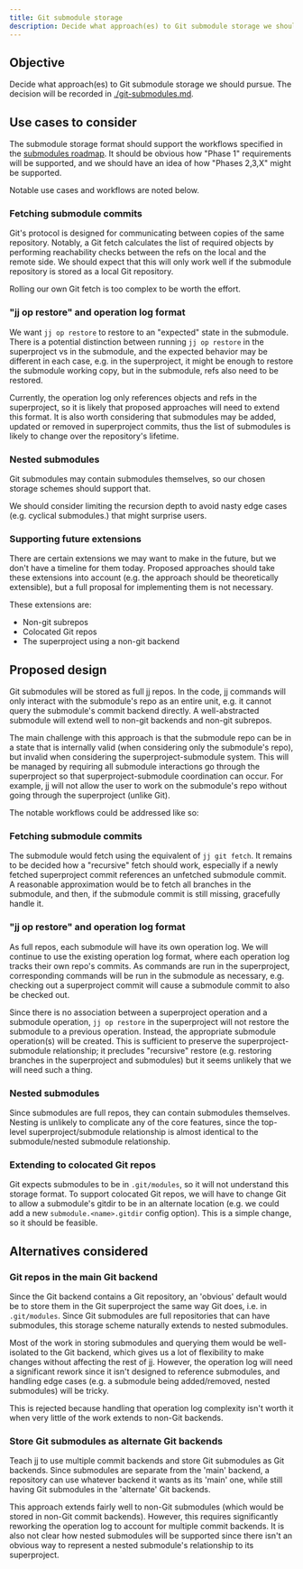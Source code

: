 ```yaml
---
title: Git submodule storage
description: Decide what approach(es) to Git submodule storage we should pursue.
---
```


## Objective

Decide what approach(es) to Git submodule storage we should pursue.
The decision will be recorded in [./git-submodules.md](./git-submodules.md).

## Use cases to consider

The submodule storage format should support the workflows specified in the
[submodules roadmap](./git-submodules.md). It should be obvious how "Phase 1"
requirements will be supported, and we should have an idea of how "Phases 2,3,X"
might be supported.

Notable use cases and workflows are noted below.

### Fetching submodule commits

Git's protocol is designed for communicating between copies of the same
repository. Notably, a Git fetch calculates the list of required objects by
performing reachability checks between the refs on the local and the remote
side. We should expect that this will only work well if the submodule repository
is stored as a local Git repository.

Rolling our own Git fetch is too complex to be worth the effort.

### "jj op restore" and operation log format

We want `jj op restore` to restore to an "expected" state in the submodule.
There is a potential distinction between running `jj op restore` in the
superproject vs in the submodule, and the expected behavior may be different in
each case, e.g. in the superproject, it might be enough to restore the submodule
working copy, but in the submodule, refs also need to be restored.

Currently, the operation log only references objects and refs in the
superproject, so it is likely that proposed approaches will need to extend this
format. It is also worth considering that submodules may be added, updated or
removed in superproject commits, thus the list of submodules is likely to change
over the repository's lifetime.

### Nested submodules

Git submodules may contain submodules themselves, so our chosen storage schemes
should support that.

We should consider limiting the recursion depth to avoid nasty edge cases (e.g.
cyclical submodules.) that might surprise users.

### Supporting future extensions

There are certain extensions we may want to make in the future, but we don't
have a timeline for them today. Proposed approaches should take these
extensions into account (e.g. the approach should be theoretically extensible),
but a full proposal for implementing them is not necessary.

These extensions are:

- Non-git subrepos
- Colocated Git repos
- The superproject using a non-git backend

## Proposed design

Git submodules will be stored as full jj repos. In the code, jj commands will
only interact with the submodule's repo as an entire unit, e.g. it cannot query
the submodule's commit backend directly. A well-abstracted submodule will extend
well to non-git backends and non-git subrepos.

The main challenge with this approach is that the submodule repo can be in a
state that is internally valid (when considering only the submodule's repo), but
invalid when considering the superproject-submodule system. This will be managed
by requiring all submodule interactions go through the superproject so that
superproject-submodule coordination can occur. For example, jj will not allow
the user to work on the submodule's repo without going through the superproject
(unlike Git).

The notable workflows could be addressed like so:

### Fetching submodule commits

The submodule would fetch using the equivalent of `jj git fetch`. It remains to
be decided how a "recursive" fetch should work, especially if a newly fetched
superproject commit references an unfetched submodule commit. A reasonable
approximation would be to fetch all branches in the submodule, and then, if the
submodule commit is still missing, gracefully handle it.

### "jj op restore" and operation log format

As full repos, each submodule will have its own operation log. We will continue
to use the existing operation log format, where each operation log tracks their
own repo's commits. As commands are run in the superproject, corresponding
commands will be run in the submodule as necessary, e.g. checking out a
superproject commit will cause a submodule commit to also be checked out.

Since there is no association between a superproject operation and a submodule
operation, `jj op restore` in the superproject will not restore the submodule to
a previous operation. Instead, the appropriate submodule operation(s) will be
created. This is sufficient to preserve the superproject-submodule relationship;
it precludes "recursive" restore (e.g. restoring branches in the superproject
and submodules) but it seems unlikely that we will need such a thing.

### Nested submodules

Since submodules are full repos, they can contain submodules themselves. Nesting
is unlikely to complicate any of the core features, since the top-level
superproject/submodule relationship is almost identical to the submodule/nested
submodule relationship.

### Extending to colocated Git repos

Git expects submodules to be in `.git/modules`, so it will not understand this
storage format. To support colocated Git repos, we will have to change Git to
allow a submodule's gitdir to be in an alternate location (e.g. we could add a
new `submodule.<name>.gitdir` config option). This is a simple change, so it
should be feasible.

## Alternatives considered

### Git repos in the main Git backend

Since the Git backend contains a Git repository, an 'obvious' default would be
to store them in the Git superproject the same way Git does, i.e. in
`.git/modules`. Since Git submodules are full repositories that can have
submodules, this storage scheme naturally extends to nested submodules.

Most of the work in storing submodules and querying them would be well-isolated
to the Git backend, which gives us a lot of flexibility to make changes without
affecting the rest of jj. However, the operation log will need a significant
rework since it isn't designed to reference submodules, and handling edge cases
(e.g. a submodule being added/removed, nested submodules) will be tricky.

This is rejected because handling that operation log complexity isn't worth it
when very little of the work extends to non-Git backends.

### Store Git submodules as alternate Git backends

Teach jj to use multiple commit backends and store Git submodules as Git
backends. Since submodules are separate from the 'main' backend, a repository
can use whatever backend it wants as its 'main' one, while still having Git
submodules in the 'alternate' Git backends.

This approach extends fairly well to non-Git submodules (which would be stored
in non-Git commit backends). However, this requires significantly reworking the
operation log to account for multiple commit backends. It is also not clear how
nested submodules will be supported since there isn't an obvious way to
represent a nested submodule's relationship to its superproject.
